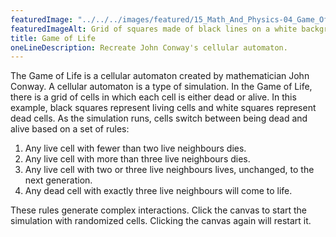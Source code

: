 ```yaml
---
featuredImage: "../../../images/featured/15_Math_And_Physics-04_Game_Of_Life-thumbnail.png"
featuredImageAlt: Grid of squares made of black lines on a white background. Some squares are filled in with solid black
title: Game of Life
oneLineDescription: Recreate John Conway's cellular automaton.
---
```


The Game of Life is a cellular automaton created by
mathematician John Conway. A cellular automaton is a type of
simulation. In the Game of Life, there is a grid of cells in which each cell is either dead
or alive. In this example, black squares represent living cells and
white squares represent dead cells. As the simulation runs, cells
switch between being dead and alive based on a set of rules:
<ol>
 <li>Any live cell with fewer than two live neighbours dies.</li>
 <li>Any live cell with more than three live neighbours dies.</li>
 <li>Any live cell with two or three live neighbours lives, unchanged,
to the next generation.</li>
 <li>Any dead cell with exactly three live neighbours will come to life.</li>
</ol>
These rules generate complex interactions. Click the canvas to start
the simulation with randomized cells. Clicking the canvas again will
restart it.